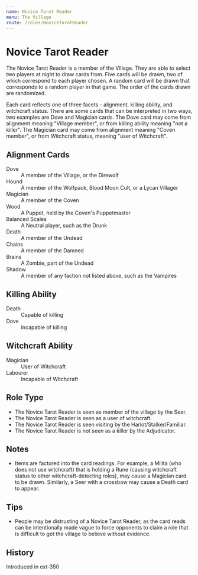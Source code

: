 ```yaml
---
name: Novice Tarot Reader
menu: The Village
route: /roles/NoviceTarotReader
---
```



# Novice Tarot Reader

The Novice Tarot Reader is a member of the Village. They are able to select two players at night to draw cards from. Five cards will be drawn, two of which correspond to each player chosen. A random card will be drawn that corresponds to a random player in that game. The order of the cards drawn are randomized.

Each card reflects one of three facets - alignment, killing ability, and witchcraft status. There are some cards that can be interpreted in two ways, two examples are Dove and Magician cards. The Dove card may come from alignment meaning "Village member", or from killing ability meaning "not a killer". The Magician card may come from alignment meaning "Coven member", or from Witchcraft status, meaning "user of Witchcraft".

## Alignment Cards

<dl>
  <dt>Dove</dt>
  <dd>A member of the Village, or the Direwolf</dd>
  <dt>Hound</dt>
  <dd>A member of the Wolfpack, Blood Moon Cult, or a Lycan Villager</dd>
  <dt>Magician</dt>
  <dd>A member of the Coven</dd>
  <dt>Wood</dt>
  <dd>A Puppet, held by the Coven's Puppetmaster</dd>
  <dt>Balanced Scales</dt>
  <dd>A Neutral player, such as the Drunk</dd>
  <dt>Death</dt>
  <dd>A member of the Undead</dd>
  <dt>Chains</dt>
  <dd>A member of the Damned</dd>
  <dt>Brains</dt>
  <dd>A Zombie, part of the Undead</dd>
  <dt>Shadow</dt>
  <dd>A member of any faction not listed above, such as the Vampires</dd>
</dl>

## Killing Ability

<dl>
  <dt>Death</dt>
  <dd>Capable of killing</dd>
  <dt>Dove</dt>
  <dd>Incapable of killing</dd>
</dl>

## Witchcraft Ability

<dl>
  <dt>Magician</dt>
  <dd>User of Witchcraft</dd>
  <dt>Labourer</dt>
  <dd>Incapable of Witchcraft</dd>
</dl>

## Role Type

- The Novice Tarot Reader is seen as member of the village by the Seer.
- The Novice Tarot Reader is seen as a user of witchcraft.
- The Novice Tarot Reader is seen visiting by the Harlot/Stalker/Familiar.
- The Novice Tarot Reader is not seen as a killer by the Adjudicator.

## Notes

- Items are factored into the card readings. For example, a Milita (who does not use witchcraft) that is holding a Rune (causing witchcraft status to other witchcraft-detecting roles), may cause a Magician card to be drawn. Similarly, a Seer with a crossbow may cause a Death card to appear.

## Tips

- People may be distrusting of a Novice Tarot Reader, as the card reads can be intentionally made vague to force opponents to claim a role that is difficult to get the village to believe without evidence.

## History

<Timeline lineColor="white">
  <Event interval="2018-01-01">Introduced in ext-350</Event>
</Timeline>
